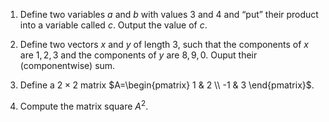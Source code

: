 1. 
	Define two variables $a$ and $b$ with values $3$ and $4$ and "put" their product into a variable called $c$. Output the value of $c$.

2. 
	Define two vectors $x$ and $y$ of length $3$, such that the components of $x$ are $1,2,3$ and the components of $y$ are $8,9,0$. Ouput their (componentwise) sum.

3. 
	Define a $2\times 2$ matrix $A=\begin{pmatrix} 1 & 2 \\ -1 & 3 \end{pmatrix}$.

4. Compute the matrix square $A^2$. 

